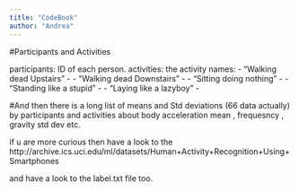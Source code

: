 ```yaml
---
title: "CodeBook"
author: "Andrea"
---
```


#Participants and Activities

participants: ID of each person.
activities: the activity names:
 - "Walking dead Upstairs" -
 - "Walking dead Downstairs" - 
 - "Sitting doing nothing" - 
 - "Standing like a stupid" - 
 - "Laying like a lazyboy" -

#And then there is a long list of means and Std deviations (66 data actually) by participants and activities about body acceleration mean , frequesncy , gravity std dev etc.

if u are more curious then have a look to the 
http://archive.ics.uci.edu/ml/datasets/Human+Activity+Recognition+Using+Smartphones 

and have a look to the label.txt file too.